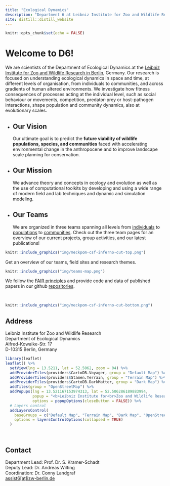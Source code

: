 ```yaml
---
title: "Ecological Dynamics"
description: "Department 6 at Leibniz Institute for Zoo and Wildlife Research (IZW)"
site: distill::distill_website
---
```


```r
knitr::opts_chunk$set(echo = FALSE)
```

# Welcome to D6!

We are scientists of the Department of Ecological Dynamics at the [Leibniz Institute for Zoo and Wildlife Research in Berlin](https://www.izw-berlin.de/en/home.html), Germany. Our research is focused on understanding ecological dynamics in space and time, at different levels of organisation, from individuals to communities, and across gradients of human altered environments. We investigate how fitness consequences of processes acting at the individual level, such as social behaviour or movements, competition, predator-prey or host-pathogen interactions, shape population and community dynamics, also at evolutionary scales.

<ul class="card-wrapper">
  <li class="card">
## Our Vision

<div class="card-content">Our ultimate goal is to predict the **future viability of wildlife populations, species, and communities** faced with accelerating environmental change in the anthropocene and to improve landscape scale planning for conservation.</div>
  </li>
  
  <li class="card">

## Our Mission
<div class="card-content">We advance theory and concepts in ecology and evolution as well as the use of computational toolkits by developing and using a wide range of modern field and lab techniques and dynamic and simulation modeling.</div>
  </li>
  
  <li class="card">
## Our Teams

<div class="card-content">We are organized in three teams spanning all levels from [individuals](https://ecodynizw.github.io/team-individual.html) to [populations](https://ecodynizw.github.io/team-population.html) to [communities](https://ecodynizw.github.io/team-biodiversity.html). Check out the three team pages for an overview of our current projects, group activities, and our latest publications!</div>
  </li>
</ul>

```r
knitr::include_graphics("img/meckpom-csf-inferno-cut-top.png")
```

Get an overview of our teams, field sites and research themes.

```r
knitr::include_graphics("img/teams-map.png")
```

We follow the [FAIR principles](https://www.nature.com/articles/sdata201618) and provide code and data of published papers in our github [repositories](https://github.com/orgs/EcoDynIZW/repositoriess).   



<br> 

```r
knitr::include_graphics("img/meckpom-csf-inferno-cut-bottom.png")
```

## Address {.appendix}

Leibniz Institute for Zoo and Wildlife Research  
Department of Ecological Dynamics  
Alfred-Kowalke-Str. 17  
D-10315 Berlin, Germany

```r
library(leaflet)
leaflet() %>%
  setView(lng = 13.5211, lat = 52.5062, zoom = 04) %>% 
  addProviderTiles(providers$CartoDB.Voyager, group = "Default Map") %>%
  addProviderTiles(providers$Stamen.Terrain, group = "Terrain Map") %>% 
  addProviderTiles(providers$CartoDB.DarkMatter, group = "Dark Map") %>%
  addTiles(group = "OpenStreetMap") %>% 
  addPopups(lng = 13.521167153974313, lat = 52.506286189883994, 
            popup = "<b>Leibniz Institute for<br>Zoo and Wildlife Research</b>",
            options = popupOptions(closeButton = FALSE)) %>%
  # Layers control
  addLayersControl(
    baseGroups = c("Default Map", "Terrain Map", "Dark Map", "OpenStreetMap"),
    options = layersControlOptions(collapsed = TRUE)
  )
```

<br> 

## Contact {.appendix}

Department Lead: Prof. Dr. S. Kramer-Schadt  
Deputy Lead: Dr. Andreas Wilting  
Coordination: Dr. Conny Landgraf  
<a href="mailto:assist6@izw-berlin.de">assist6[at]izw-berlin.de</a>